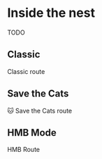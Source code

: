 
# Inside the nest
<Callout>
  TODO
</Callout>

## Classic

Classic route

## Save the Cats

🐱 Save the Cats route

## HMB Mode

HMB Route
